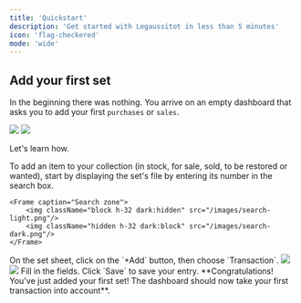 ```yaml
---
title: 'Quickstart'
description: 'Get started with Legaussitot in less than 5 minutes'
icon: 'flag-checkered'
mode: 'wide'
---
```


## Add your first set

In the beginning there was nothing. You arrive on an empty dashboard that asks you to add your first `purchases` or `sales`.

<Frame caption="Dashboard on your first login.">
        <img className="block h-32 dark:hidden" src="/images/empty-dashboard-light.png"/>
        <img className="hidden h-32 dark:block" src="/images/empty-dashboard-dark.png"/>
</Frame>

Let's learn how.

<Steps>
  <Step title="Search for the set">
    To add an item to your collection (in stock, for sale, sold, to be restored or wanted), start by displaying the set's file by entering its number in the search box.
    
    <Frame caption="Search zone">
        <img className="block h-32 dark:hidden" src="/images/search-light.png"/>
        <img className="hidden h-32 dark:block" src="/images/search-dark.png"/>
    </Frame>
  </Step>
  <Step title="Add a transaction">
    On the set sheet, click on the `+Add` button, then choose `Transaction`.
    <Frame caption="Add a transaction">
        <img className="block h-32 dark:hidden" src="/images/add-transaction-light.png"/>
        <img className="hidden h-32 dark:block" src="/images/add-transaction-dark.png"/>
    </Frame>
  </Step>
  <Step title="Enter information">
    Fill in the fields.

<AddTransaction />

  </Step>
  <Step title="Save">
    Click `Save` to save your entry.
  </Step>
</Steps>
**Congratulations! You've just added your first set! The dashboard should now take your first transaction into account**.

